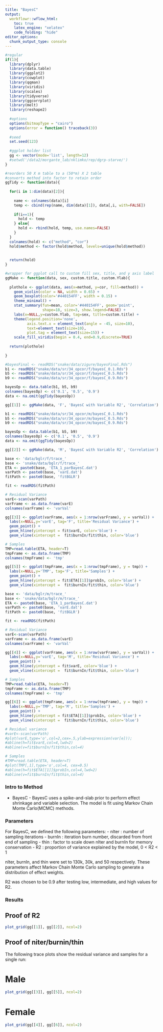 ```yaml
---
title: "BayesC"
output:
  workflowr::wflow_html:
    toc: true
    latex_engine: "xelatex"
    code_folding: "hide"
editor_options:
  chunk_output_type: console
---
```


```r
#regular
if(1){
  library(dplyr)
  library(data.table)
  library(ggplot2)
  library(cowplot)
  library(qqman)
  library(viridis)
  library(scales)
  library(tidyverse)
  library(ggcorrplot)
  library(melt)
  library(reshape2)
  
  #options
  options(bitmapType = "cairo")
  options(error = function() traceback(3))
  
  #seed
  set.seed(123)
  
  #ggplot holder list
  gg <- vector(mode='list', length=12)
  #setwd('/data2/morgante_lab/nklimko/rep/dgrp-starve/')
}
```

```r
#reorders 50 X m table to a (50*m) X 2 table 
#converts method into factor to retain order
ggTidy <- function(data){
  
  for(i in 1:dim(data)[2]){
    
    name <- colnames(data)[i]
    temp <- cbind(rep(name, dim(data)[1]), data[,i, with=FALSE])
    
    if(i==1){
      hold <- temp
    } else{
      hold <- rbind(hold, temp, use.names=FALSE)
    }
  }
  colnames(hold) <- c("method", "cor")
  hold$method <- factor(hold$method, levels=unique(hold$method))
  
  
  return(hold)
}

#wrapper for ggplot call to custom fill sex, title, and y axis label
ggMake <- function(data, sex, custom.title, custom.Ylab){
  
  plothole <- ggplot(data, aes(x=method, y=cor, fill=method)) +
    geom_violin(color = NA, width = 0.65) +
    geom_boxplot(color='#440154FF', width = 0.15) +
    theme_minimal() +
    stat_summary(fun=mean, color='#440154FF', geom='point', 
                 shape=18, size=3, show.legend=FALSE) +
    labs(x=NULL,y=custom.Ylab, tag=sex, title=custom.title) +
    theme(legend.position='none',
          axis.text.x = element_text(angle = -45, size=10),
          text=element_text(size=10),
          plot.tag = element_text(size=15)) +
    scale_fill_viridis(begin = 0.4, end=0.9,discrete=TRUE)
  
  return(plothole)
  
}

```


```r
#bayesFinal <- readRDS("snake/data/zigure/bayesFinal.Rds")
b1 <- readRDS("snake/data/sr/34_opcor/f/bayesC_0.1.Rds")
b5 <- readRDS("snake/data/sr/34_opcor/f/bayesC_0.5.Rds")
b9 <- readRDS("snake/data/sr/34_opcor/f/bayesC_0.9.Rds")

bayesOp <- data.table(b1, b5, b9)
colnames(bayesOp) <- c('0.1', '0.5', '0.9')
data <- na.omit(ggTidy(bayesOp))

gg[[1]] <- ggMake(data, 'F', 'BayesC with Variable R2', 'Correlation')
```

```r

b1 <- readRDS("snake/data/sr/34_opcor/m/bayesC_0.1.Rds")
b5 <- readRDS("snake/data/sr/34_opcor/m/bayesC_0.5.Rds")
b9 <- readRDS("snake/data/sr/34_opcor/m/bayesC_0.9.Rds")

bayesOp <- data.table(b1, b5, b9)
colnames(bayesOp) <- c('0.1', '0.5', '0.9')
data <- na.omit(ggTidy(bayesOp))

gg[[2]] <- ggMake(data, 'M', 'BayesC with Variable R2', 'Correlation')

```

```r

base <- 'data/bglr/f/trace_'
base <- 'snake/data/bglr/f/trace_'
ETA <- paste0(base, 'ETA_1_parBayesC.dat')
varPath <- paste0(base, 'varE.dat')
fitPath <- paste0(base, 'fitBGLR')

fit <- readRDS(fitPath)

# Residual Variance
varE<-scan(varPath)
varFrame <- as.data.frame(varE)
colnames(varFrame) <- 'varVal'

gg[[3]] <- ggplot(varFrame, aes(x = 1:nrow(varFrame), y = varVal)) +
  labs(x=NULL,y='varE', tag='F', title='Residual Variance') +
  geom_point() +
  geom_hline(yintercept = fit$varE, color='blue') +
  geom_vline(xintercept =  fit$burnIn/fit$thin, color='blue')

# Samples
TMP=read.table(ETA, header=T)
tmpFrame <- as.data.frame(TMP)
colnames(tmpFrame) <- 'tmp'

gg[[5]] <- ggplot(tmpFrame, aes(x = 1:nrow(tmpFrame), y = tmp)) +
  labs(x=NULL,y='TMP', tag='F', title='Samples') +
  geom_point() +
  geom_hline(yintercept = fit$ETA[[1]]$probIn, color='blue') +
  geom_vline(xintercept =  fit$burnIn/fit$thin, color='blue')


```

```r

base <- 'data/bglr/m/trace_'
base <- 'snake/data/bglr/m/trace_'
ETA <- paste0(base, 'ETA_1_parBayesC.dat')
varPath <- paste0(base, 'varE.dat')
fitPath <- paste0(base, 'fitBGLR')

fit <- readRDS(fitPath)

# Residual Variance
varE<-scan(varPath)
varFrame <- as.data.frame(varE)
colnames(varFrame) <- 'varVal'

gg[[4]] <- ggplot(varFrame, aes(x = 1:nrow(varFrame), y = varVal)) +
  labs(x=NULL,y='varE', tag='M', title='Residual Variance') +
  geom_point() +
  geom_hline(yintercept = fit$varE, color='blue') +
  geom_vline(xintercept =  fit$burnIn/fit$thin, color='blue')

# Samples
TMP=read.table(ETA, header=T)
tmpFrame <- as.data.frame(TMP)
colnames(tmpFrame) <- 'tmp'

gg[[6]] <- ggplot(tmpFrame, aes(x = 1:nrow(tmpFrame), y = tmp)) +
  labs(x=NULL,y='TMP', tag='M', title='Samples') +
  geom_point() +
  geom_hline(yintercept = fit$ETA[[1]]$probIn, color='blue') +
  geom_vline(xintercept =  fit$burnIn/fit$thin, color='blue')

# Residual variance
#varE<-scan(varPath)
#plot(varE,type='o',col=2,cex=.5,ylab=expression(var[e]));
#abline(h=fit$varE,col=4,lwd=2)
#abline(v=fit$burnIn/fit$thin,col=4)

# Samples
#TMP=read.table(ETA, header=T)
#plot(TMP[,1],type='o',col=4, cex=0.5)
#abline(h=fit$ETA[[1]]$probIn,col=4,lwd=2)
#abline(v=fit$burnIn/fit$thin,col=4)

```






### Intro to Method

- BayesC - BayesC uses a spike-and-slab prior to perform effect shrinkage and variable selection. The model is fit using Markov Chain Monte Carlo(MCMC) methods.


### Parameters

For BayesC, we defined the following parameters:
- nIter : number of sampling iterations
- burnIn : iteration burn number, discarded from front end of sampling
- thin : factor to scale down nIter and burnIn for memory conservation
- R2 : proportion of variance explained by the model, 0 < R2 < 1

nIter, burnIn, and thin were set to 130k, 30k, and 50 respectively. These parameters affect Markov Chain Monte Carlo sampling to generate a distribution of effect weights.

R2 was chosen to be 0.9 after testing low, intermediate, and high values for R2. 

### Results

## Proof of R2

```r

plot_grid(gg[[1]], gg[[2]], ncol=2)

```


## Proof of niter/burnin/thin

The following trace plots show the residual variance and samples for a single run:

# Male

```r

plot_grid(gg[[3]], gg[[5]], ncol=2)

```

# Female

```r

plot_grid(gg[[4]], gg[[6]], ncol=2)

```








